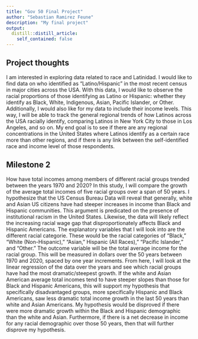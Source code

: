 ```yaml
---
title: "Gov 50 Final Project"
author: "Sebastian Ramirez Feune"
description: "My final project"
output:
  distill::distill_article:
    self_contained: false
---
```



## Project thoughts

I am interested in exploring data related to race and Latinidad. I would like to find data on who identified as "Latino/Hispanic" in the most recent census in major cities across the USA. With this data, I would like to observe the racial proportions of those identifying as Latino or Hispanic: whether they identify as Black, White, Indigenous, Asian, Pacific Islander, or Other. Additionally, I would also like for my data to include their income levels. This way, I will be able to track the general regional trends of how Latinos across the USA racially identify, comparing Latinos in New York City to those in Los Angeles, and so on. My end goal is to see if there are any regional concentrations in the United States where Latinos identify as a certain race more than other regions, and if there is any link between the self-identified race and income level of those respondents.

## Milestone 2
How have total incomes among members of different racial groups trended between the years 1970 and 2020? In this study, I will compare the growth of the average total incomes of five racial groups over a span of 50 years. I hypothesize that the US Census Bureau Data will reveal that generally, white and Asian US citizens have had steeper increases in income than Black and Hispanic communities. This argument is predicated on the presence of institutional racism in the United States. Likewise, the data will likely reflect the increasing racial wage gap that disproportionately affects Black and Hispanic Americans. The explanatory variables that I will look into are the different racial categorie. These would be the racial categories of “Black,” “White (Non-Hispanic),” “Asian,” Hispanic (All Races),” “Pacific Islander,” and “Other.” The outcome variable will be the total average income for the racial group. This will be measured in dollars over the 50 years between 1970 and 2020, spaced by one year increments. From here, I will look at the linear regression of the data over the years and see which racial groups have had the most dramatic/steepest growth. If the white and Asian American average total incomes tend to have steeper slopes than those for Black and Hispanic Americans, this will support my hypothesis that specifically disadvantaged groups, more specifically Hispanic and Black Americans, saw less dramatic total income growth in the last 50 years than white and Asian Americans. My hypothesis would be disproved if there were more dramatic growth within the Black and Hispanic demographic than the white and Asian. Furthermore, if there is a net decrease in income for any racial demographic over those 50 years, then that will further disprove my hypothesis.